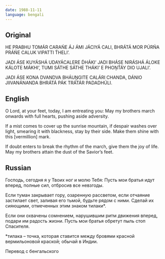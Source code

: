 ```yaml
---
date: 1988-11-11
language: bengali
---
```


## Original

HE PRABHU TOMÁR CARAŃE
ÁJ ÁMI JÁCIYÁ CALI,
BHRÁTÁ MOR PÚRŃA PRÁŃE
CALUK VIPATTI T́HELI’.

JADI ÁSE KUYÁSHÁ
UDAYÁCALERE D́HÁKI’
JADI BHÁSE NIRÁSHÁ
ÁLOKE KÁLOTE MÁKHI’,
TUMI SÁTHE SÁTHE THÁKI’
E PHOṊT́ÁY DIO UJALI’.

JADI ÁSE KONA DVANDVA
BHÁUṊGITE CALÁRI CHANDA,
DÁNIO JIIVANÁNANDA
BHRÁTÁ PÁK TRÁTÁR PADADHÚLI.

## English

O Lord, at your feet, today,
I am entreating you:
May my brothers
march onwards with full hearts,
pushing aside adversity.

If a mist comes
to cover up the sunrise mountain,
if despair washes over light,
smearing it with blackness,
stay by their side. Make them shine
with this [vermillion] mark.

If doubt enters to break
the rhythm of the march,
give them the joy of life.
May my brothers attain
the dust of the Savior’s feet.

## Russian

Господь, сегодня я у Твоих ног и молю Тебя:
Пусть мои братья идут вперед, полные сил,
отбросив все невзгоды.

Если туман закрывает гору,
озаренную рассветом,
если отчаяние застилает свет,
заливая его тьмой,
будьте рядом с ними.
Сделай их сияющими,
отмеченных этим знаком тилаки*.

Если они охвачены сомнением,
нарушившим ритм движения вперед,
подари им радость жизни.
Пусть мои братья
обретут пыль стоп Спасителя.

*тилака – точка, которая ставится
между бровями красной вермильоновой краской;
обычай в Индии.

Перевод с бенгальского
